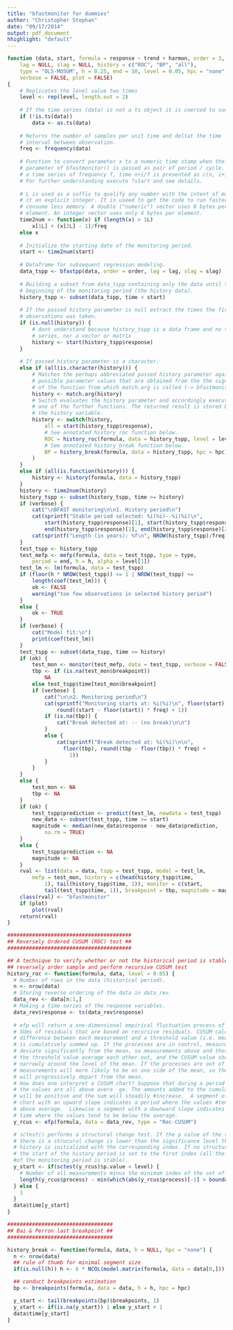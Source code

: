 ```yaml
---
title: "bfastmonitor for dummies"
author: "Christopher Stephan"
date: "09/17/2014"
output: pdf_document
hhighlight: "default"
---
```


```r
function (data, start, formula = response ~ trend + harmon, order = 3, 
    lag = NULL, slag = NULL, history = c("ROC", "BP", "all"), 
    type = "OLS-MOSUM", h = 0.25, end = 10, level = 0.05, hpc = "none", 
    verbose = FALSE, plot = FALSE) 
{
    # Replicates the level value two times
    level <- rep(level, length.out = 2)
    
    # If the time series (data) is not a ts object it is coerced to such
    if (!is.ts(data)) 
        data <- as.ts(data)
    
    # Returns the number of samples per unit time and deltat the time
    # interval between observation.
    freq <- frequency(data)
        
    # Function to convert parameter x to a numeric time stamp when the start
    # parameter of bfastmonitor() is passed as pair of period / cycle.  For
    # a time series of frequency f, time n+i/f is presented as c(n, i+1).
    # For further understanding execute ?start and see details.
    
    # L is used as a suffix to qualify any number with the intent of making
    # it an explicit integer. It is useed to get the code to run faster and
    # consume less memory. A double ("numeric") vector uses 8 bytes per
    # element. An integer vector uses only 4 bytes per element.
    time2num <- function(x) if (length(x) > 1L) 
        x[1L] + (x[2L] - 1)/freq
    else x
    
    # Initialize the starting date of the monitoring period.
    start <- time2num(start)
    
    # Dataframe for subsequent regression modeling.
    data_tspp <- bfastpp(data, order = order, lag = lag, slag = slag)
    
    # Building a subset from data_tspp containing only the data until the
    # beginning of the monitoring period (the history data).
    history_tspp <- subset(data_tspp, time < start)
    
    # If the passed history parameter is null extract the times the first
    # observations was taken.
    if (is.null(history)) {
        # dont understand because history_tspp is a data frame and no time
        # series, nor a vector or matrix
        history <- start(history_tspp$response)
    }
    
    # If passed history parameter is a character.
    else if (all(is.character(history))) {
        # Matches the perhaps abbreviated passed history parameter against
        # possible parameter values that are obtained from the the signature
        # of the function from which match.arg is called (-> bfastmonitor()). 
        history <- match.arg(history)
        # Switch evaluates the history parameter and accordingly executes
        # one of the further functions. The returned result is stored back to
        # the history variable.
        history <- switch(history,
            all = start(history_tspp$response),
            # See annotated history_roc function below.
            ROC = history_roc(formula, data = history_tspp, level = level[2]),
            # See annotated history_break function below.
            BP = history_break(formula, data = history_tspp, hpc = hpc)
        )
    }
    else if (all(is.function(history))) {
        history <- history(formula, data = history_tspp)
    }
    history <- time2num(history)
    history_tspp <- subset(history_tspp, time >= history)
    if (verbose) {
        cat("\nBFAST monitoring\n\n1. History period\n")
        cat(sprintf("Stable period selected: %i(%i)--%i(%i)\n", 
            start(history_tspp$response)[1], start(history_tspp$response)[2], 
            end(history_tspp$response)[1], end(history_tspp$response)[2]))
        cat(sprintf("Length (in years): %f\n", NROW(history_tspp)/freq))
    }
    test_tspp <- history_tspp
    test_mefp <- mefp(formula, data = test_tspp, type = type, 
        period = end, h = h, alpha = level[1])
    test_lm <- lm(formula, data = test_tspp)
    if (floor(h * NROW(test_tspp)) <= 1 | NROW(test_tspp) <= 
        length(coef(test_lm))) {
        ok <- FALSE
        warning("too few observations in selected history period")
    }
    else {
        ok <- TRUE
    }
    if (verbose) {
        cat("Model fit:\n")
        print(coef(test_lm))
    }
    test_tspp <- subset(data_tspp, time >= history)
    if (ok) {
        test_mon <- monitor(test_mefp, data = test_tspp, verbose = FALSE)
        tbp <- if (is.na(test_mon$breakpoint)) 
            NA
        else test_tspp$time[test_mon$breakpoint]
        if (verbose) {
            cat("\n\n2. Monitoring period\n")
            cat(sprintf("Monitoring starts at: %i(%i)\n", floor(start), 
                round((start - floor(start)) * freq) + 1))
            if (is.na(tbp)) {
                cat("Break detected at: -- (no break)\n\n")
            }
            else {
                cat(sprintf("Break detected at: %i(%i)\n\n", 
                  floor(tbp), round((tbp - floor(tbp)) * freq) + 
                    1))
            }
        }
    }
    else {
        test_mon <- NA
        tbp <- NA
    }
    if (ok) {
        test_tspp$prediction <- predict(test_lm, newdata = test_tspp)
        new_data <- subset(test_tspp, time >= start)
        magnitude <- median(new_data$response - new_data$prediction, 
            na.rm = TRUE)
    }
    else {
        test_tspp$prediction <- NA
        magnitude <- NA
    }
    rval <- list(data = data, tspp = test_tspp, model = test_lm, 
        mefp = test_mon, history = c(head(history_tspp$time, 
            1), tail(history_tspp$time, 1)), monitor = c(start, 
            tail(test_tspp$time, 1)), breakpoint = tbp, magnitude = magnitude)
    class(rval) <- "bfastmonitor"
    if (plot) 
        plot(rval)
    return(rval)
}
```

```r
########################################
## Reversely Ordered CUSUM (ROC) test ##
########################################

## A technique to verify whether or not the historical period is stable or not
## reversely order sample and perform recursive CUSUM test
history_roc <- function(formula, data, level = 0.05) {
  # Number of rows in the data (historical period).
  n <- nrow(data)
  # Storing reverse ordering of the data in data_rev.
  data_rev <- data[n:1,]
  # Making a time series of the response variables.
  data_rev$response <- ts(data_rev$response)
  
  # efp will return a one-dimensional empirical fluctuation process of CUmulative
  # SUms of residuals that are based on recursive residuals. CUSUM calculates the
  # difference between each measurement and a threshold value (i.e. mean), and this
  # is cumulatively summed up. If the processes are in control, measurements do not
  # deviate significantly from the mean, so measurements above and those less than
  # the threshold value average each other out, and the CUSUM value should vary
  # narrowly around the level of the mean. If the processes are out of control,
  # measurements will more likely to be on one side of the mean, so the CUSUM value
  # will progressively depart from the mean.    
  # How does one interpret a CUSUM chart? Suppose that during a period of time
  # the values are all above avera  ge. The amounts added to the cumulative sum
  # will be positive and the sum will steadily #increase.  A segment of the CUSUM
  # chart with an upward slope indicates a period where the values #tend to be
  # above average.  Likewise a segment with a downward slope indicates a period of
  # time where the values tend to be below the average.
  y_rcus <- efp(formula, data = data_rev, type = "Rec-CUSUM")

  # sctest() performs a structural change test. If the p value of the test testing that
  # there is a strucural change is lower than the significance level the start time for the
  # history is initialized with the corresponding index. If no structural change is detected
  # the start of the history period is set to the first index (all the data until to the beginning
  #of the monitoring period is stable).
  y_start <- if(sctest(y_rcus)$p.value < level) {
    # Number of all measurements minus the minimum index of the set of measurements of the CUSUM process that exeeds the threshold/boundary.
    length(y_rcus$process) - min(which(abs(y_rcus$process)[-1] > boundary(y_rcus)[-1])) + 1
  } else {
    1    
  }
  data$time[y_start]
}
```

```r
##################################
## Bai & Perron last breakpoint ##
##################################

history_break <- function(formula, data, h = NULL, hpc = "none") {
  n <- nrow(data)
  ## rule of thumb for minimal segment size
  if(is.null(h)) h <- 6 * NCOL(model.matrix(formula, data = data[0,]))

  ## conduct breakpoints estimation
  bp <- breakpoints(formula, data = data, h = h, hpc = hpc)

  y_start <- tail(breakpoints(bp)$breakpoints, 1)
  y_start <- if(is.na(y_start)) 1 else y_start + 1
  data$time[y_start]
}
```
